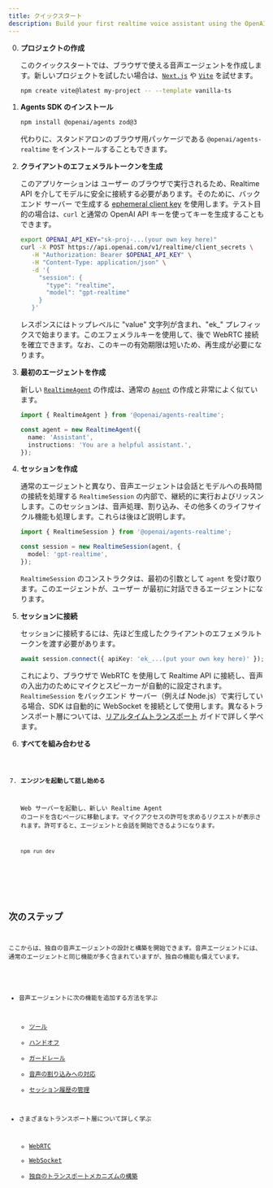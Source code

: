 ```yaml
---
title: クイックスタート
description: Build your first realtime voice assistant using the OpenAI Agents SDK in minutes.
---
```



<Steps>

0. **プロジェクトの作成**

   このクイックスタートでは、ブラウザで使える音声エージェントを作成します。新しいプロジェクトを試したい場合は、[`Next.js`](https://nextjs.org/docs/getting-started/installation) や [`Vite`](https://vite.dev/guide/installation.html) を試せます。

   ```bash
   npm create vite@latest my-project -- --template vanilla-ts
   ```

1. **Agents SDK のインストール**

   ```bash
   npm install @openai/agents zod@3
   ```

   代わりに、スタンドアロンのブラウザ用パッケージである `@openai/agents-realtime` をインストールすることもできます。

2. **クライアントのエフェメラルトークンを生成**

   このアプリケーションは ユーザー のブラウザで実行されるため、Realtime API を介してモデルに安全に接続する必要があります。そのために、バックエンド サーバー で生成する [ephemeral client key](https://platform.openai.com/docs/guides/realtime#creating-an-ephemeral-token) を使用します。テスト目的の場合は、`curl` と通常の OpenAI API キーを使ってキーを生成することもできます。

   ```bash
   export OPENAI_API_KEY="sk-proj-...(your own key here)"
   curl -X POST https://api.openai.com/v1/realtime/client_secrets \
      -H "Authorization: Bearer $OPENAI_API_KEY" \
      -H "Content-Type: application/json" \
      -d '{
        "session": {
          "type": "realtime",
          "model": "gpt-realtime"
        }
      }'
   ```

   レスポンスにはトップレベルに "value" 文字列が含まれ、"ek\_" プレフィックスで始まります。このエフェメラルキーを使用して、後で WebRTC 接続を確立できます。なお、このキーの有効期限は短いため、再生成が必要になります。

3. **最初のエージェントを作成**

   新しい [`RealtimeAgent`](/openai-agents-js/openai/agents-realtime/classes/realtimeagent/) の作成は、通常の [`Agent`](/openai-agents-js/ja/guides/agents) の作成と非常によく似ています。

   ```typescript
   import { RealtimeAgent } from '@openai/agents-realtime';

   const agent = new RealtimeAgent({
     name: 'Assistant',
     instructions: 'You are a helpful assistant.',
   });
   ```

4. **セッションを作成**

   通常のエージェントと異なり、音声エージェントは会話とモデルへの長時間の接続を処理する `RealtimeSession` の内部で、継続的に実行およびリッスンします。このセッションは、音声処理、割り込み、その他多くのライフサイクル機能も処理します。これらは後ほど説明します。

   ```typescript
   import { RealtimeSession } from '@openai/agents-realtime';

   const session = new RealtimeSession(agent, {
     model: 'gpt-realtime',
   });
   ```

   `RealtimeSession` のコンストラクタは、最初の引数として `agent` を受け取ります。このエージェントが、ユーザー が最初に対話できるエージェントになります。

5. **セッションに接続**

   セッションに接続するには、先ほど生成したクライアントのエフェメラルトークンを渡す必要があります。

   ```typescript
   await session.connect({ apiKey: 'ek_...(put your own key here)' });
   ```

   これにより、ブラウザで WebRTC を使用して Realtime API に接続し、音声の入出力のためにマイクとスピーカーが自動的に設定されます。`RealtimeSession` をバックエンド サーバー（例えば Node.js）で実行している場合、SDK は自動的に WebSocket を接続として使用します。異なるトランスポート層については、[リアルタイムトランスポート](/openai-agents-js/ja/guides/voice-agents/transport) ガイドで詳しく学べます。

6. **すべてを組み合わせる**

   <Code lang="typescript" code={helloWorldExample} />

7. **エンジンを起動して話し始める**

   Web サーバーを起動し、新しい Realtime Agent のコードを含むページに移動します。マイクアクセスの許可を求めるリクエストが表示されます。許可すると、エージェントと会話を開始できるようになります。

   ```bash
   npm run dev
   ```

</Steps>

## 次のステップ

ここからは、独自の音声エージェントの設計と構築を開始できます。音声エージェントには、通常のエージェントと同じ機能が多く含まれていますが、独自の機能も備えています。

- 音声エージェントに次の機能を追加する方法を学ぶ
  - [ツール](/openai-agents-js/ja/guides/voice-agents/build#tools)
  - [ハンドオフ](/openai-agents-js/ja/guides/voice-agents/build#handoffs)
  - [ガードレール](/openai-agents-js/ja/guides/voice-agents/build#guardrails)
  - [音声の割り込みへの対応](/openai-agents-js/ja/guides/voice-agents/build#audio-interruptions)
  - [セッション履歴の管理](/openai-agents-js/ja/guides/voice-agents/build#session-history)

- さまざまなトランスポート層について詳しく学ぶ
  - [WebRTC](/openai-agents-js/ja/guides/voice-agents/transport#connecting-over-webrtc)
  - [WebSocket](/openai-agents-js/ja/guides/voice-agents/transport#connecting-over-websocket)
  - [独自のトランスポートメカニズムの構築](/openai-agents-js/ja/guides/voice-agents/transport#building-your-own-transport-mechanism)
